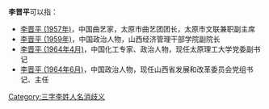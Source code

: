 '''李晋平'''可以指：
* [[李晋平_(1957年)|李晋平 (1957年)]]，中国曲艺家，太原市曲艺团团长，太原市文联兼职副主席
* [[李晋平_(1959年)|李晋平 (1959年)]]，中国政治人物，山西经济管理干部学院副院长
* [[李晋平_(1964年4月)|李晋平 (1964年4月)]]，中国化工专家、政治人物，现任太原理工大学党委副书记
* [[李晋平_(1964年6月)|李晋平 (1964年6月)]]，中国政治人物，现任山西省发展和改革委员会党组书记、主任

{{disambig}}

[[Category:三字李姓人名消歧义|Category:三字李姓人名消歧义]]